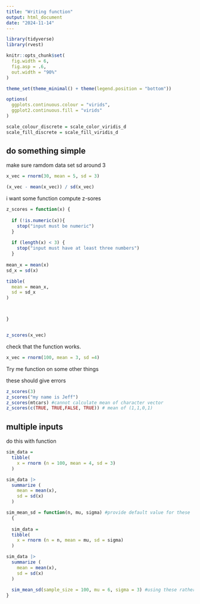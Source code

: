 ```yaml
---
title: "Writing function"
output: html_document
date: "2024-11-14"
---
```


```r
library(tidyverse)
library(rvest)

knitr::opts_chunk$set(
  fig.width = 6,
  fig.asp = .6,
  out.width = "90%"
)

theme_set(theme_minimal() + theme(legend.position = "bottom"))

options(
  ggplots.continuous.colour = "virids",
  ggplot2.continuous.fill = "virids"
)

scale_colour_discrete = scale_color_viridis_d
scale_fill_discrete = scale_fill_viridis_d
```

## do something simple
make sure ramdom data set sd around 3
```r
x_vec = rnorm(30, mean = 5, sd = 3)

(x_vec - mean(x_vec)) / sd(x_vec)
```

i want some function compute z-sores
```r
z_scores = function(x) {
  
  if (!is.numeric(x)){
    stop("input must be numeric")
  }
  
  if (length(x) < 3) {
    stop("input must have at least three numbers")
  }
  
mean_x = mean(x)
sd_x = sd(x)

tibble(
  mean = mean_x,
  sd = sd_x
)



}


z_scores(x_vec)
```

check that the function works.
```r
x_vec = rnorm(100, mean = 3, sd =4)

```


Try me function on some other things

these should give errors
```r
z_scores(3)
z_scores("my name is Jeff")
z_scores(mtcars) #cannot calculate mean of character vector
z_scores(c(TRUE, TRUE,FALSE, TRUE)) # mean of (1,1,0,1)

```


## multiple inputs
do this with function
```r
sim_data =
  tibble(
    x = rnorm (n = 100, mean = 4, sd = 3)
  )

sim_data |>
  summarize (
    mean = mean(x),
    sd = sd(x)
  )

```



```r
sim_mean_sd = function(n, mu, sigma) #provide default value for these
  {
  
  sim_data =
  tibble(
    x = rnorm (n = n, mean = mu, sd = sigma)
  )

sim_data |>
  summarize (
    mean = mean(x),
    sd = sd(x)
  )
  
  sim_mean_sd(sample_size = 100, mu = 6, sigma = 3) #using these rather than default value
}
```




